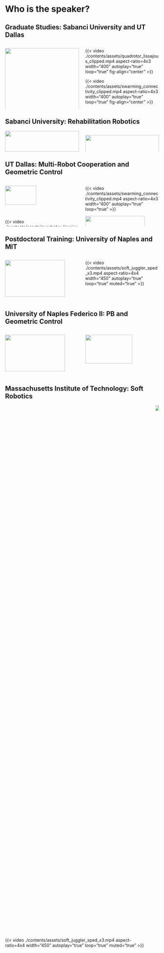 # Who is the speaker? {visibility="uncounted"}
<!-- ###################################################################### -->

## Graduate Studies: Sabanci University and UT Dallas

:::: {.columns}

::: {.column width="48%"}

::: {.fragment .fade-in fragment-index=0}
<!--center>
<img src="./contents/assets/sabanci_team_far_cropped.jpg" width="100%" /img>
</center-->
![](./contents/assets/sabanci_team_far_cropped.jpg){width=100% fig-align="center"}

![](./contents/assets/wrist_rehabilitation.png){width=70% fig-align="center"}
:::
:::

::: {.column width="48%"}

::: {.fragment .fade-in fragment-index=1}

::: {.v-center-container}
::: {layout="[[1], [-1], [1]]"}
{{< video ./contents/assets/quadrotor_lissajous_clipped.mp4
aspect-ratio=4x3 width="400" autoplay="true" loop="true" fig-align="center" >}}

{{< video ./contents/assets/swarming_connectivity_clipped.mp4
    aspect-ratio=4x3 width="400" autoplay="true" loop="true" fig-align="center" >}}
:::
:::
:::

:::

::::


## Sabanci University: Rehabilitation Robotics {visibility="hidden"}

:::: {.columns}

::: {.column width="50%"}

::: {.fragment .fade-in fragment-index=0}
<center>
<img src="./contents/assets/sabanci_team_far_cropped.jpg" width="100%" /img>
</center>

![](./contents/assets/wrist_rehabilitation.png){width=70%}
:::
:::

::: {.column width="50%"}

::: {.fragment .fade-in fragment-index=0}
![](./contents/assets/sabanci_sub_pride.png){width=100% fig-align="center"}

<center>
<img src="./contents/assets/ankle_rehabilitation.png" width="55%" /img>
</center>
:::
:::

::::


## UT Dallas: Multi-Robot Cooperation and Geometric Control {auto-animate=true visibility="hidden"}

:::: {.columns}

::: {.column width="50%"}

::: {.fragment .fade-in fragment-index=0}
<img src="./contents/assets/spong-lab-650-2013-08.jpg" width="65%" /img>

{{< video ./contents/assets/quadrotor_lissajous_clipped.mp4
aspect-ratio=4x3 width="400" autoplay="true" loop="true" >}}

:::

:::

::: {.column width="50%"}

::: {.fragment .fade-in fragment-index=0}
{{< video ./contents/assets/swarming_connectivity_clipped.mp4
    aspect-ratio=4x3 width="400" autoplay="true" loop="true" >}}

![](./contents/assets/utd_atec.jpg){width="90%"}
:::
:::

::::


## Postdoctoral Training: University of Naples and MIT

:::: {.columns}

::: {.column width="50%"}

::: {.fragment .fade-in fragment-index=0}
![](./contents/assets/PRISMA_Team_s.gif){width="90%"}

{{< video ./contents/assets/pizza_tossing_clipped.mp4
aspect-ratio=5x3 width="450" autoplay="true" loop="true" >}}

:::

:::

::: {.column width="50%"}

::: {.fragment .fade-in fragment-index=1}
::: {layout="[[-1], [1], [-1]]"}
{{< video ./contents/assets/soft_juggler_sped_x3.mp4
aspect-ratio=4x4 width="450" autoplay="true" loop="true" muted="true" >}}
:::
:::


:::

::::


## University of Naples Federico II: PB and Geometric Control {auto-animate=true visibility="hidden"}

:::: {.columns}

::: {.column width="50%"}

::: {.fragment .fade-in fragment-index=0}
![](./contents/assets/PRISMA_Team_s.gif){width="90%"}

{{< video ./contents/assets/pizza_tossing_clipped.mp4
aspect-ratio=5x3 width="450" autoplay="true" loop="true" >}}

:::

:::

::: {.column width="50%"}

::: {.fragment .fade-in fragment-index=0}

![](./contents/assets/rodyman_real.jpg){width="80%"}
:::
:::



::::


## Massachusetts Institute of Technology: Soft Robotics {auto-animate=true visibility="hidden"}

:::: {.columns style='display: flex !important; height: 90%;'}

::: {.column width="50%" style='display: flex; justify-content: center; align-items: center;'}
{{< video ./contents/assets/soft_juggler_sped_x3.mp4
aspect-ratio=4x4 width="450" autoplay="true" loop="true" muted="true" >}}
:::

::: {.column width="50%" style='display: flex; justify-content: center; align-items: center;'}
![](./contents/assets/satici_atlas_kaveh.jpg){width="100%"}
:::


::::



## <span style="font-size: 89%"> Boise State University: Robust Data-Driven Control of Robotic Contact</span>

:::: {.columns}

::: {.column width="50%"}
<!-- ![](./contents/assets/rw_even.mp4){width="55%" autoplay="true" loop="true"}

![](./contents/assets/rw_uneven.mp4){width="85%" autoplay="true" loop="true"} -->

![](./contents/assets/iwp-cut-firefox.mp4){width="85%" autoplay="true" loop="true" muted="true"}

![](./contents/assets/rimless_wheel.webp){width="85%"}
:::

::: {.column width="50%"}
![](./contents/assets/astria_encoded_trimmed.mp4){width="85%" autoplay="true" loop="true" muted="true"}

![](contents/assets/acknowledgment3.JPG){width="85%"}
:::


::::


## Loosening up: Chess and Basketball {auto-animate=true}


:::: {.columns style='display: flex !important; height: 90%;'}

::: {.column width="50%" style='display: flex; justify-content: center; align-items: center;' .fragment fragment-index=0}
![](https://lichess1.org/game/export/gif/black/cFPKYjzh.gif?theme=brown&piece=cburnett){width="75%"}
:::

::: {.column width="50%" style='display: flex; justify-content: center; align-items: center;' .fragment fragment-index=1}
![](./contents/assets/nowitzki_shots_clipped.mp4){width="100%" autoplay="true" loop="true" muted="true"}
<!-- ![](./contents/assets/nowitzki.webp){width="85%"} -->
:::

::::